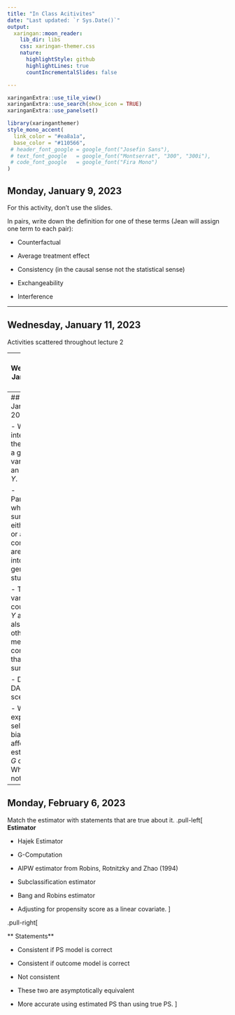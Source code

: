 ```yaml
---
title: "In Class Acitivites"
date: "Last updated: `r Sys.Date()`"
output:
  xaringan::moon_reader:
    lib_dir: libs
    css: xaringan-themer.css
    nature:
      highlightStyle: github
      highlightLines: true
      countIncrementalSlides: false

---
```


$\newcommand{\ci}{\perp\!\!\!\perp}$
```r
xaringanExtra::use_tile_view()
xaringanExtra::use_search(show_icon = TRUE)
xaringanExtra::use_panelset()
```

```r
library(xaringanthemer)
style_mono_accent(
  link_color = "#ea8a1a",
  base_color = "#110566",
 # header_font_google = google_font("Josefin Sans"),
 # text_font_google   = google_font("Montserrat", "300", "300i"),
 # code_font_google   = google_font("Fira Mono")
)
```

## Monday, January 9, 2023

For this activity, don't use the slides. 

In pairs, write down the definition for one of these terms (Jean will assign one term to each pair):

- Counterfactual

- Average treatment effect

- Consistency (in the causal sense not the statistical sense)

- Exchangeability

- Interference

---

## Wednesday, January 11, 2023

Activities scattered throughout lecture 2

---
## Wednesday, January 18, 2023

<center>
```r
knitr::include_graphics("img/activity_3.png")
```
</center>

1. Are $U_2$ and $L_1$ $d$-separated?

2. $U_1$ and $L_1$ are un-measured. Is there a set $\mathcal{V}$ of measured variables such that 

$$ Y(a) \ci A \vert \mathcal{V}?$$
---
## Monday, January 30, 2023

- We are interested in the effect of a genetic variant, $G$ on an outcome $Y$. 

- Participants who require surgery, either for $Y$ or a different condition are recruited into a genetic study. 

- The variant $G$ could affect $Y$ and could also affect other medical conditions that require surgery. 

- Draw a DAG of this scenario.

- Would you expect selection bias to affect the estimate of $G$ on $Y$? Why/why not?


---
## Monday, February 6, 2023

Match the estimator with statements that are true about it. 
.pull-left[
**Estimator**

- Hajek Estimator

- G-Computation

- AIPW estimator from Robins, Rotnitzky and Zhao (1994)

- Subclassification estimator

- Bang and Robins estimator

- Adjusting for propensity score as a linear covariate. 
]

.pull-right[

** Statements**

- Consistent if PS model is correct

- Consistent if outcome model is correct

- Not consistent 

- These two are asymptotically equivalent

- More accurate using estimated PS than using true PS.
]

